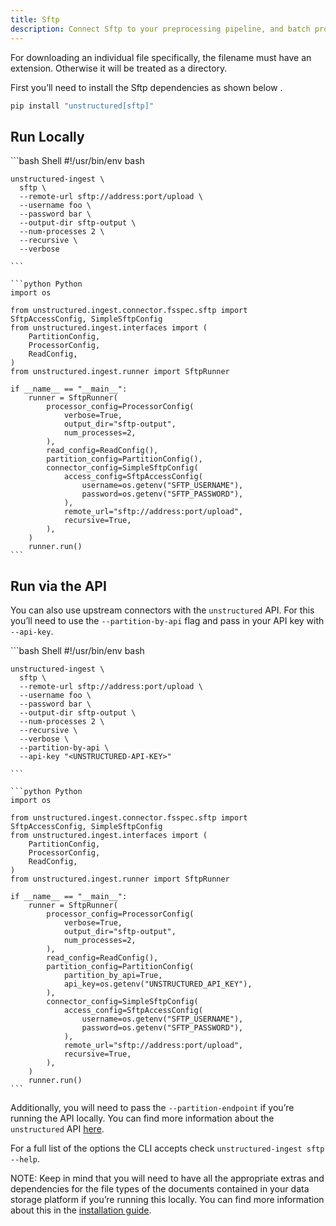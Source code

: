```yaml
---
title: Sftp 
description: Connect Sftp to your preprocessing pipeline, and batch process all your documents using `unstructured-ingest` to store structured outputs locally on your filesystem.
---
```


For downloading an individual file specifically, the filename must have an extension. Otherwise it will be treated as a directory.

First you’ll need to install the Sftp dependencies as shown below .

```bash
pip install "unstructured[sftp]"

```


## Run Locally

<CodeGroup>
    ```bash Shell
    #!/usr/bin/env bash
    
    unstructured-ingest \
      sftp \
      --remote-url sftp://address:port/upload \
      --username foo \
      --password bar \
      --output-dir sftp-output \
      --num-processes 2 \
      --recursive \
      --verbose
    
    ```
    
    ```python Python 
    import os
    
    from unstructured.ingest.connector.fsspec.sftp import SftpAccessConfig, SimpleSftpConfig
    from unstructured.ingest.interfaces import (
        PartitionConfig,
        ProcessorConfig,
        ReadConfig,
    )
    from unstructured.ingest.runner import SftpRunner
    
    if __name__ == "__main__":
        runner = SftpRunner(
            processor_config=ProcessorConfig(
                verbose=True,
                output_dir="sftp-output",
                num_processes=2,
            ),
            read_config=ReadConfig(),
            partition_config=PartitionConfig(),
            connector_config=SimpleSftpConfig(
                access_config=SftpAccessConfig(
                    username=os.getenv("SFTP_USERNAME"),
                    password=os.getenv("SFTP_PASSWORD"),
                ),
                remote_url="sftp://address:port/upload",
                recursive=True,
            ),
        )
        runner.run()
    ```
</CodeGroup>



## Run via the API

You can also use upstream connectors with the `unstructured` API. For this you’ll need to use the `--partition-by-api` flag and pass in your API key with `--api-key`.

<CodeGroup>
    ```bash Shell
    #!/usr/bin/env bash
    
    unstructured-ingest \
      sftp \
      --remote-url sftp://address:port/upload \
      --username foo \
      --password bar \
      --output-dir sftp-output \
      --num-processes 2 \
      --recursive \
      --verbose \
      --partition-by-api \
      --api-key "<UNSTRUCTURED-API-KEY>"
    
    ```
    
    ```python Python 
    import os
    
    from unstructured.ingest.connector.fsspec.sftp import SftpAccessConfig, SimpleSftpConfig
    from unstructured.ingest.interfaces import (
        PartitionConfig,
        ProcessorConfig,
        ReadConfig,
    )
    from unstructured.ingest.runner import SftpRunner
    
    if __name__ == "__main__":
        runner = SftpRunner(
            processor_config=ProcessorConfig(
                verbose=True,
                output_dir="sftp-output",
                num_processes=2,
            ),
            read_config=ReadConfig(),
            partition_config=PartitionConfig(
                partition_by_api=True,
                api_key=os.getenv("UNSTRUCTURED_API_KEY"),
            ),
            connector_config=SimpleSftpConfig(
                access_config=SftpAccessConfig(
                    username=os.getenv("SFTP_USERNAME"),
                    password=os.getenv("SFTP_PASSWORD"),
                ),
                remote_url="sftp://address:port/upload",
                recursive=True,
            ),
        )
        runner.run()
    ```
</CodeGroup>



Additionally, you will need to pass the `--partition-endpoint` if you’re running the API locally. You can find more information about the `unstructured` API [here](https://github.com/Unstructured-IO/unstructured-api).

For a full list of the options the CLI accepts check `unstructured-ingest sftp --help`.

NOTE: Keep in mind that you will need to have all the appropriate extras and dependencies for the file types of the documents contained in your data storage platform if you’re running this locally. You can find more information about this in the [installation guide](/installation/overview).